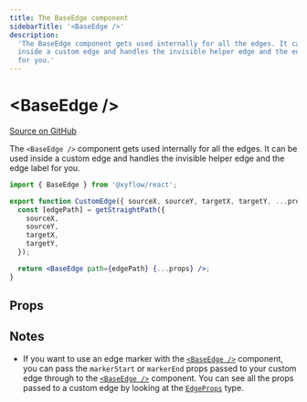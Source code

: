 ```yaml
---
title: The BaseEdge component
sidebarTitle: '<BaseEdge />'
description:
  'The BaseEdge component gets used internally for all the edges. It can be used
  inside a custom edge and handles the invisible helper edge and the edge label
  for you.'
---
```


# \<BaseEdge />

[Source on GitHub](https://github.com/xyflow/xyflow/blob/main/packages/react/src/components/Edges/BaseEdge.tsx)

The `<BaseEdge />` component gets used internally for all the edges. It can be
used inside a custom edge and handles the invisible helper edge and the edge label
for you.

```jsx
import { BaseEdge } from '@xyflow/react';

export function CustomEdge({ sourceX, sourceY, targetX, targetY, ...props }) {
  const [edgePath] = getStraightPath({
    sourceX,
    sourceY,
    targetX,
    targetY,
  });

  return <BaseEdge path={edgePath} {...props} />;
}
```

## Props

<APIDocs componentName="BaseEdge" groupKeys="Omit<SVGAttributes<SVGPathElement>, 'd' | 'path' | 'markerStart' | 'markerEnd'>" />

## Notes

- If you want to use an edge marker with the [`<BaseEdge />`](/api-reference/components/base-edge) component,
  you can pass the `markerStart` or `markerEnd` props passed to your custom edge
  through to the [`<BaseEdge />`](/api-reference/components/base-edge) component. You can see all the props
  passed to a custom edge by looking at the [`EdgeProps`](/api-reference/types/edge-props) type.

